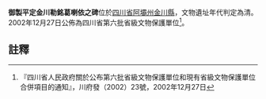 {{msg:四川省文物保護單位
|名稱 = 御製平定金川勒銘葛喇依之碑及[[曾達關碉|曾達關碉]]
|編號 = 29
|圖片 = 
|級別 = S6
|分類 = 
|時代 = [[清代|清代]]
|地点 = [[四川省|四川省]][[阿壩州|阿壩州]][[金川縣|金川縣]]
|坐標 =
|登錄 = 2002年12月27日
}}
'''御製平定金川勒銘葛喇依之碑'''位於[[四川省|四川省]][[阿壩州|阿壩州]][[金川縣|金川縣]]，文物遺址年代判定為清。2002年12月27日公佈為四川省第六批省級文物保護單位<ref>『四川省人民政府關於公布第六批省級文物保護單位和現有省級文物保護單位合併項目的通知』，川府發（2002）23號，2002年12月27日</ref>。
==註釋==
{{reflist}}
{{文物保護單位小作品}}